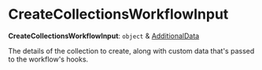 
# CreateCollectionsWorkflowInput

 **CreateCollectionsWorkflowInput**: `object` & [AdditionalData](../../../types/HttpTypes/types/types.HttpTypes.AdditionalData/page.mdx)

The details of the collection to create, along with custom data that's passed to the workflow's hooks.
